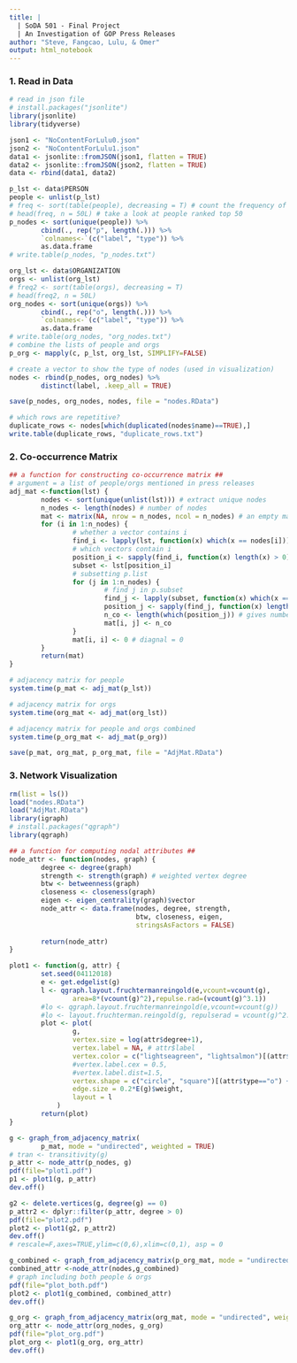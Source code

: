 ```yaml
---
title: |
  | SoDA 501 - Final Project
  | An Investigation of GOP Press Releases 
author: "Steve, Fangcao, Lulu, & Omer"
output: html_notebook
---
```


### 1. Read in Data

```r
# read in json file
# install.packages("jsonlite")
library(jsonlite)
library(tidyverse)

json1 <- "NoContentForLulu0.json"
json2 <- "NoContentForLulu1.json"
data1 <- jsonlite::fromJSON(json1, flatten = TRUE)
data2 <- jsonlite::fromJSON(json2, flatten = TRUE)
data <- rbind(data1, data2)

p_lst <- data$PERSON
people <- unlist(p_lst)
# freq <- sort(table(people), decreasing = T) # count the frequency of occurrences of each person
# head(freq, n = 50L) # take a look at people ranked top 50 
p_nodes <- sort(unique(people)) %>% 
        cbind(., rep("p", length(.))) %>%
        `colnames<-`(c("label", "type")) %>%
        as.data.frame
# write.table(p_nodes, "p_nodes.txt")

org_lst <- data$ORGANIZATION
orgs <- unlist(org_lst)
# freq2 <- sort(table(orgs), decreasing = T)
# head(freq2, n = 50L)
org_nodes <- sort(unique(orgs)) %>% 
        cbind(., rep("o", length(.))) %>%
        `colnames<-`(c("label", "type")) %>%
        as.data.frame
# write.table(org_nodes, "org_nodes.txt")
# combine the lists of people and orgs
p_org <- mapply(c, p_lst, org_lst, SIMPLIFY=FALSE)

# create a vector to show the type of nodes (used in visualization)
nodes <- rbind(p_nodes, org_nodes) %>% 
        distinct(label, .keep_all = TRUE)

save(p_nodes, org_nodes, nodes, file = "nodes.RData")

# which rows are repetitive?
duplicate_rows <- nodes[which(duplicated(nodes$name)==TRUE),]
write.table(duplicate_rows, "duplicate_rows.txt")
```

### 2. Co-occurrence Matrix

```r
## a function for constructing co-occurrence matrix ##
# argument = a list of people/orgs mentioned in press releases
adj_mat <-function(lst) {
        nodes <- sort(unique(unlist(lst))) # extract unique nodes
        n_nodes <- length(nodes) # number of nodes
        mat <- matrix(NA, nrow = n_nodes, ncol = n_nodes) # an empty matrix to store values of co-occurrence
        for (i in 1:n_nodes) {
                # whether a vector contains i
                find_i <- lapply(lst, function(x) which(x == nodes[i]))
                # which vectors contain i
                position_i <- sapply(find_i, function(x) length(x) > 0)
                subset <- lst[position_i]
                # subsetting p.list
                for (j in 1:n_nodes) {
                        # find j in p.subset
                        find_j <- lapply(subset, function(x) which(x == nodes[j]))
                        position_j <- sapply(find_j, function(x) length(x) > 0)
                        n_co <- length(which(position_j)) # gives number of co-occurrence
                        mat[i, j] <- n_co
                }
                mat[i, i] <- 0 # diagnal = 0
        }
        return(mat)
}        

# adjacency matrix for people
system.time(p_mat <- adj_mat(p_lst))

# adjacency matrix for orgs 
system.time(org_mat <- adj_mat(org_lst))

# adjacency matrix for people and orgs combined
system.time(p_org_mat <- adj_mat(p_org))

save(p_mat, org_mat, p_org_mat, file = "AdjMat.RData")

```

### 3. Network Visualization

```r
rm(list = ls())
load("nodes.RData")
load("AdjMat.RData")
library(igraph)
# install.packages("qgraph")
library(qgraph)

## a function for computing nodal attributes ##
node_attr <- function(nodes, graph) {
        degree <- degree(graph)
        strength <- strength(graph) # weighted vertex degree
        btw <- betweenness(graph)
        closeness <- closeness(graph)
        eigen <- eigen_centrality(graph)$vector
        node_attr <- data.frame(nodes, degree, strength, 
                                btw, closeness, eigen,
                                stringsAsFactors = FALSE)
        
        return(node_attr)
}

plot1 <- function(g, attr) {
        set.seed(04112018)
        e <- get.edgelist(g)
        l <- qgraph.layout.fruchtermanreingold(e,vcount=vcount(g), 
                area=8*(vcount(g)^2),repulse.rad=(vcount(g)^3.1))
        #lo <- qgraph.layout.fruchtermanreingold(e,vcount=vcount(g))
        #lo <- layout.fruchterman.reingold(g, repulserad = vcount(g)^2.8, area = vcount(g)^2.3, niter = 1000)
        plot <- plot(
                g, 
                vertex.size = log(attr$degree+1),
                vertex.label = NA, # attr$label
                vertex.color = c("lightseagreen", "lightsalmon")[(attr$type=="o") +1],
                #vertex.label.cex = 0.5,
                #vertex.label.dist=1.5,
                vertex.shape = c("circle", "square")[(attr$type=="o") +1],
                edge.size = 0.2*E(g)$weight,
                layout = l
            )
        return(plot)
}

g <- graph_from_adjacency_matrix(
        p_mat, mode = "undirected", weighted = TRUE)
# tran <- transitivity(g)
p_attr <- node_attr(p_nodes, g)       
pdf(file="plot1.pdf")
p1 <- plot1(g, p_attr)
dev.off()

g2 <- delete.vertices(g, degree(g) == 0)
p_attr2 <- dplyr::filter(p_attr, degree > 0)
pdf(file="plot2.pdf")
plot2 <- plot1(g2, p_attr2)
dev.off()
# rescale=F,axes=TRUE,ylim=c(0,6),xlim=c(0,1), asp = 0

g_combined <- graph_from_adjacency_matrix(p_org_mat, mode = "undirected", weighted = TRUE)
combined_attr <-node_attr(nodes,g_combined)
# graph including both people & orgs
pdf(file="plot_both.pdf")
plot2 <- plot1(g_combined, combined_attr)
dev.off()

g_org <- graph_from_adjacency_matrix(org_mat, mode = "undirected", weighted = TRUE)
org_attr <- node_attr(org_nodes, g_org)
pdf(file="plot_org.pdf")
plot_org <- plot1(g_org, org_attr)
dev.off()
```

